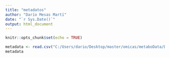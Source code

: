 ---
title: "metadatos"
author: "Darío Mesas Martí"
date: "`r Sys.Date()`"
output: html_document
---

```{r setup, include=FALSE}
knitr::opts_chunk$set(echo = TRUE)
```

``` {r met}
metadata <- read.csv("C:/Users/dario/Desktop/master/omicas/metaboData/Datasets/2024-fobitools-UseCase_1/metadata.csv", sep=";")
metadata
```